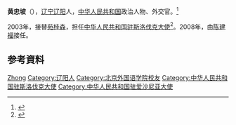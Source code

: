 '''黄忠坡'''（{{bd|1951年|8月|}}），[[辽宁|辽宁]][[辽阳|辽阳]]人，[[中华人民共和国|中华人民共和国]]政治人物、外交官。<ref>{{Cite web|title=外交官看世界|url=http://www.wjgksj.org.cn/amb_info.aspx?id=316&kindid=1&cid=3|accessdate=2019-09-01|work=www.wjgksj.org.cn}}</ref>

2003年，接替[[苑桂森|苑桂森]]，担任[[中国驻斯洛伐克大使列表|中华人民共和国驻斯洛伐克大使]]<ref>{{cite web|author=中华人民共和国外交部|title=中国驻斯洛伐克历任大使|url=http://www.mfa.gov.cn/chn/pds/ziliao/wjrw/2167/2172/t9238.htm|publisher=中华人民共和国外交部|accessdate=2012-03-07}}</ref>。2008年，由[[陈建福|陈建福]]接任。

== 参考資料 ==
{{reflist}}

{{start box}}
{{s-dip}}
{{succession box|[[苑桂森|苑桂森]]|[[陈建福|陈建福]]|[[中国驻斯洛伐克大使列表|中华人民共和国驻斯洛伐克大使]]|2003年8月-2008年5月}}
{{succession box|[[謝俊平|謝俊平]]|[[曲喆|曲喆]]|[[中國駐愛沙尼亞大使列表|中華人民共和國駐愛沙尼亞大使]]|2008年6月－2012年2月}}
{{end box}}
{{中國駐斯洛伐克大使}}
{{Authority control}}
{{中国政治人物小作品}}

{{DEFAULTSORT:Huang黄}}
[[Category:黄姓|Zhong]]
[[Category:辽阳人|Category:辽阳人]]
[[Category:北京外国语学院校友|Category:北京外国语学院校友]]
[[Category:中华人民共和国驻斯洛伐克大使|Category:中华人民共和国驻斯洛伐克大使]]
[[Category:中华人民共和国驻爱沙尼亚大使|Category:中华人民共和国驻爱沙尼亚大使]]